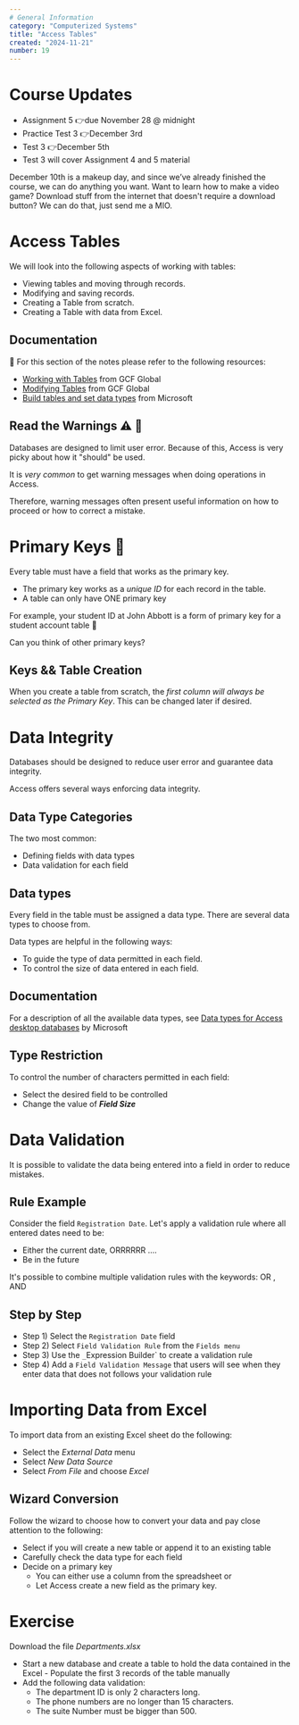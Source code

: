 ```yaml
---
# General Information
category: "Computerized Systems"
title: "Access Tables"
created: "2024-11-21"
number: 19
---
```


# Course Updates

- Assignment 5 👉due November 28 @ midnight
- Practice Test 3 👉December 3rd
- Test 3 👉December 5th
- Test 3 will cover Assignment 4 and 5 material

December 10th is a makeup day, and since we’ve already finished the course, we can do anything you want. Want to learn how to make a video game? Download stuff from the internet that doesn't require a download button? We can do that, just send me a MIO.

# Access Tables

We will look into the following aspects of working with tables:

- Viewing tables and moving through records.
- Modifying and saving records.
- Creating a Table from scratch.
- Creating a Table with data from Excel.

## Documentation

📖 For this section of the notes please refer to the following resources:

- [Working with Tables](https://edu.gcfglobal.org/en/access2016/working-with-tables/1/) from GCF Global
- [Modifying Tables](https://edu.gcfglobal.org/en/access2016/modifying-tables/1/) from GCF Global
- [Build tables and set data types](https://support.microsoft.com/en-us/office/video-build-tables-and-set-data-types-997c250d-aec6-4430-8de5-a08671e13921?wt.mc_id=otc_access) from Microsoft

## Read the Warnings ⚠ 👀

Databases are designed to limit user error. Because of this, Access is very picky about how it "should" be used.

It is _very common_ to get warning messages when doing operations in Access.

Therefore, warning messages often present useful information on how to proceed or how to correct a mistake.

# Primary Keys 🔑

Every table must have a field that works as the primary key.

- The primary key works as a _unique ID_ for each record in the table.
- A table can only have ONE primary key

For example, your student ID at John Abbott is a form of primary key for a student account table 🏫

Can you think of other primary keys?

## Keys && Table Creation

When you create a table from scratch, the _first column will always be selected as the Primary Key_. This can be changed later if desired.

# Data Integrity

Databases should be designed to reduce user error and guarantee data integrity.

Access offers several ways enforcing data integrity.

## Data Type Categories

The two most common:

- Defining fields with data types
- Data validation for each field

## Data types

Every field in the table must be assigned a data type. There are several data types to choose from.

Data types are helpful in the following ways:

- To guide the type of data permitted in each field.
- To control the size of data entered in each field.

## Documentation

For a description of all the available data types, see [Data types for Access desktop databases](https://support.microsoft.com/en-us/office/data-types-for-access-desktop-databases-df2b83ba-cef6-436d-b679-3418f622e482) by Microsoft

## Type Restriction

To control the number of characters permitted in each field:

- Select the desired field to be controlled
- Change the value of **_Field Size_**

# Data Validation

It is possible to validate the data being entered into a field in order to reduce mistakes.

## Rule Example

Consider the field `Registration Date`. Let's apply a validation rule where all entered dates need to be:

- Either the current date, ORRRRRR ....
- Be in the future

It's possible to combine multiple validation rules with the keywords: OR , AND

## Step by Step

- Step 1) Select the `Registration Date` field
- Step 2) Select `Field Validation Rule` from the `Fields menu`
- Step 3) Use the `_`Expression Builder` to create a validation rule
- Step 4) Add a `Field Validation Message` that users will see when they enter data that does not follows your validation rule

# Importing Data from Excel

To import data from an existing Excel sheet do the following:

- Select the _External Data_ menu
- Select _New Data Source_
- Select _From File_ and choose _Excel_

## Wizard Conversion

Follow the wizard to choose how to convert your data and pay close attention to the following:

- Select if you will create a new table or append it to an existing table
- Carefully check the data type for each field
- Decide on a primary key
  - You can either use a column from the spreadsheet or
  - Let Access create a new field as the primary key.

# Exercise

Download the file _Departments.xlsx_

- Start a new database and create a table to hold the data contained in the Excel - Populate the first 3 records of the table manually
- Add the following data validation:
  - The department ID is only 2 characters long.
  - The phone numbers are no longer than 15 characters.
  - The suite Number must be bigger than 500.
